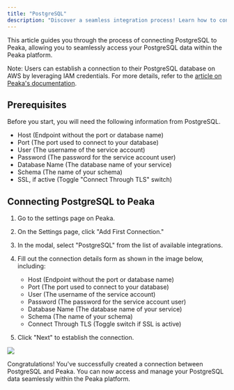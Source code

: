 ```yaml
---
title: "PostgreSQL"
description: "Discover a seamless integration process! Learn how to connect PostgreSQL to Peaka effortlessly for streamlined transactions."
---
```


This article guides you through the process of connecting PostgreSQL to Peaka, allowing you to seamlessly access your PostgreSQL data within the Peaka platform.

Note: Users can establish a connection to their PostgreSQL database on AWS by leveraging IAM credentials. For more details, refer to the [article on Peaka's documentation](https://www.peaka.com/docs/how-to-guides/how-to-connect-databases-in-aws-using-iam-credentials/).

## Prerequisites

Before you start, you will need the following information from PostgreSQL.

- Host (Endpoint without the port or database name)
- Port (The port used to connect to your database)
- User (The username of the service account)
- Password (The password for the service account user)
- Database Name (The database name of your service)
- Schema (The name of your schema)
- SSL, if active (Toggle "Connect Through TLS" switch)

## Connecting PostgreSQL to Peaka

1. Go to the settings page on Peaka.

2. On the Settings page, click "Add First Connection."

3. In the modal, select "PostgreSQL" from the list of available integrations.

4. Fill out the connection details form as shown in the image below, including:

   - Host (Endpoint without the port or database name)
   - Port (The port used to connect to your database)
   - User (The username of the service account)
   - Password (The password for the service account user)
   - Database Name (The database name of your service)
   - Schema (The name of your schema)
   - Connect Through TLS (Toggle switch if SSL is active)

5. Click "Next" to establish the connection.

<img src="images/integrations/postgresql-1.png" />

Congratulations! You've successfully created a connection between PostgreSQL and Peaka. You can now access and manage your PostgreSQL data seamlessly within the Peaka platform.
